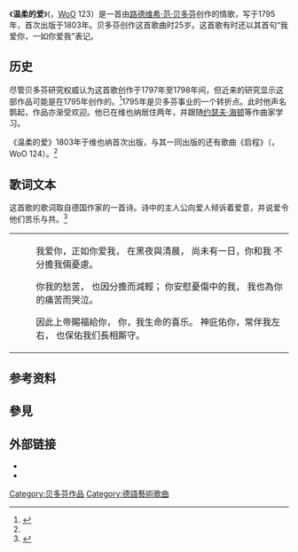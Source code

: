 {{noteTA|G1=音乐}}
《'''温柔的爱'''》({{Lang-de|'''"Zärtliche Liebe"'''}}，[[貝多芬作品列表#未编号作品|WoO]] 123）是一首由[[路德维希·范·贝多芬|路德维希·范·贝多芬]]创作的情歌，写于1795年，首次出版于1803年。贝多芬创作这首歌曲时25岁。这首歌有时还以其首句“我爱你，一如你爱我”表记。

==历史==
尽管贝多芬研究权威{{le|亚历山大·塞耶|Alexander Wheelock Thayer}}认为这首歌创作于1797年至1798年间，但近来的研究显示这部作品可能是在1795年创作的。<ref name=AMG>{{Allmusic|class=work|id=123-c242|label="Zärtliche Liebe"}}{{en icon}}</ref>1795年是贝多芬事业的一个转折点。此时他声名鹊起，作品亦渐受欢迎。他已在维也纳居住两年，并跟随[[约瑟夫·海顿|约瑟夫·海顿]]等作曲家学习。

《温柔的爱》1803年于维也纳首次出版，与其一同出版的还有歌曲《启程》（{{lang-it|"La partenza"}}，WoO 124）。<ref name=AMG />

==歌词文本==
这首歌的歌词取自德国作家{{link-de|卡尔·弗里德里希·威廉·亥洛希|Karl Friedrich Wilhelm Herrosee}}的一首诗。诗中的主人公向爱人倾诉着爱意，并说爱令他们苦乐与共。<ref name="Ich liebe dich">{{cite web|language=en|title=Ich liebe dich|url=http://www.bachlund.org/Ich_liebe_dich1.htm|work=Music and Texts of  GARY BACHLUND|accessdate=2016-07-21|archive-date=2021-02-10|archive-url=https://web.archive.org/web/20210210223013/http://www.bachlund.org/Ich_liebe_dich1.htm|dead-url=no}}</ref>

{|
|<poem>{{Lang|de|Ich liebe dich, so wie du mich,
am Abend und am Morgen,
noch war kein Tag, wo du und ich
nicht teilten unsre Sorgen.

Auch waren sie für dich und mich
geteilt leicht zu ertragen;
du tröstetest im Kummer mich,
ich weint in deine Klagen.

Drum Gottes Segen über dir,
du, meines Lebens Freude.
Gott schütze dich, erhalt dich mir,
schütz und erhalt uns beide.}}</poem>
|style="padding-left:2em;"|<poem>我爱你，正如你爱我，
在黑夜與清晨，
尚未有一日，你和我
不分擔我倆憂慮。

你我的愁苦，
也因分擔而減輕；
你安慰憂傷中的我，
我也為你的痛苦而哭泣。

因此上帝賜福給你，
你，我生命的喜乐。
神庇佑你，常伴我左右，
也保佑我们長相厮守。</poem>
|}

== 参考资料 ==
{{Reflist}}

== 參見 ==
{{portal|古典音樂}}

== 外部链接 ==
*{{IMSLP2|work=Zärtliche Liebe, WoO 123 (Beethoven, Ludwig van)|cname=《溫柔的愛》}}
*{{YouTube|YXtbCEnIF-0|link=no|[[彼得·许莱尔|彼得·许莱尔]]演唱的现场视频}}

{{DEFAULTSORT:Z}}
[[Category:贝多芬作品|Category:贝多芬作品]]
[[Category:德語藝術歌曲|Category:德語藝術歌曲]]
{{music-stub}}